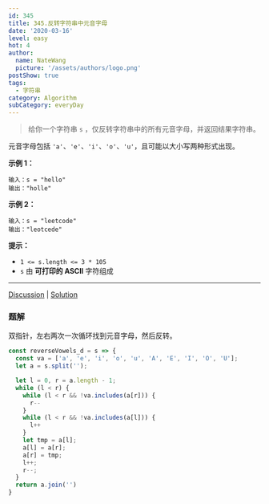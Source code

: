 ```yaml
---
id: 345
title: 345.反转字符串中元音字母
date: '2020-03-16'
level: easy
hot: 4
author:
  name: NateWang
  picture: '/assets/authors/logo.png'
postShow: true
tags:
  - 字符串
category: Algorithm
subCategory: everyDay
---
```



> 给你一个字符串 `s` ，仅反转字符串中的所有元音字母，并返回结果字符串。

元音字母包括 `'a'`、`'e'`、`'i'`、`'o'`、`'u'`，且可能以大小写两种形式出现。

**示例 1：**

```
输入：s = "hello"
输出："holle"
```

**示例 2：**

```
输入：s = "leetcode"
输出："leotcede"
```

**提示：**

- `1 <= s.length <= 3 * 105`
- `s` 由 **可打印的 ASCII** 字符组成

------

[Discussion](https://leetcode-cn.com/problems/reverse-vowels-of-a-string/comments/) | [Solution](https://leetcode-cn.com/problems/reverse-vowels-of-a-string/solution/)

### 题解

双指针，左右两次一次循环找到元音字母，然后反转。

```js
const reverseVowels_d = s => {
  const va = ['a', 'e', 'i', 'o', 'u', 'A', 'E', 'I', 'O', 'U'];
  let a = s.split('');

  let l = 0, r = a.length - 1;
  while (l < r) {
    while (l < r && !va.includes(a[r])) {
      r--
    }
    while (l < r && !va.includes(a[l])) {
      l++
    }
    let tmp = a[l];
    a[l] = a[r];
    a[r] = tmp;
    l++;
    r--;
  }
  return a.join('')
}
```